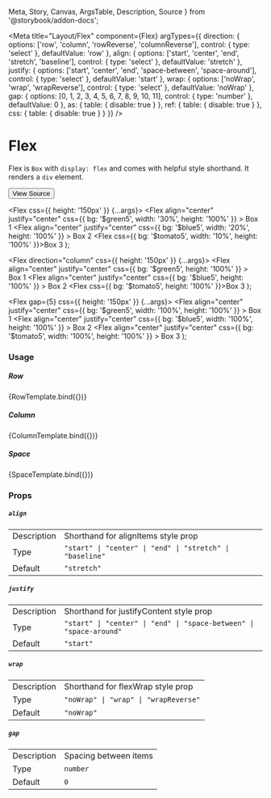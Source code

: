   Meta,
  Story,
  Canvas,
  ArgsTable,
  Description,
  Source
} from '@storybook/addon-docs';


<Meta
  title="Layout/Flex"
  component={Flex}
  argTypes={{
    direction: {
      options: ['row', 'column', 'rowReverse', 'columnReverse'],
      control: { type: 'select' },
      defaultValue: 'row'
    },
    align: {
      options: ['start', 'center', 'end', 'stretch', 'baseline'],
      control: { type: 'select' },
      defaultValue: 'stretch'
    },
    justify: {
      options: ['start', 'center', 'end', 'space-between', 'space-around'],
      control: { type: 'select' },
      defaultValue: 'start'
    },
    wrap: {
      options: ['noWrap', 'wrap', 'wrapReverse'],
      control: { type: 'select' },
      defaultValue: 'noWrap'
    },
    gap: {
      options: [0, 1, 2, 3, 4, 5, 6, 7, 8, 9, 10, 11],
      control: { type: 'number' },
      defaultValue: 0
    },
    as: {
      table: {
        disable: true
      }
    },
    ref: {
      table: {
        disable: true
      }
    },
    css: {
      table: {
        disable: true
      }
    }
  }}
/>

# Flex

Flex is `Box` with `display: flex` and comes with helpful style shorthand. It renders a `div` element.

[<Button size='medium'>View Source</Button>](https://github.com/smurph7/stitch-ui/blob/main/src/components/Flex.tsx)


  <Flex css={{ height: '150px' }} {...args}>
    <Flex
      align="center"
      justify="center"
      css={{ bg: '$green5', width: '30%', height: '100%' }}
    >
      Box 1
    </Flex>
    <Flex
      align="center"
      justify="center"
      css={{ bg: '$blue5', width: '20%', height: '100%' }}
    >
      Box 2
    </Flex>
    <Flex css={{ bg: '$tomato5', width: '10%', height: '100%' }}>Box 3</Flex>
  </Flex>
);

  <Flex direction="column" css={{ height: '150px' }} {...args}>
    <Flex
      align="center"
      justify="center"
      css={{ bg: '$green5', height: '100%' }}
    >
      Box 1
    </Flex>
    <Flex
      align="center"
      justify="center"
      css={{ bg: '$blue5', height: '100%' }}
    >
      Box 2
    </Flex>
    <Flex css={{ bg: '$tomato5', height: '100%' }}>Box 3</Flex>
  </Flex>
);

  <Flex gap={5} css={{ height: '150px' }} {...args}>
    <Flex
      align="center"
      justify="center"
      css={{ bg: '$green5', width: '100%', height: '100%' }}
    >
      Box 1
    </Flex>
    <Flex
      align="center"
      justify="center"
      css={{ bg: '$blue5', width: '100%', height: '100%' }}
    >
      Box 2
    </Flex>
    <Flex
      align="center"
      justify="center"
      css={{ bg: '$tomato5', width: '100%', height: '100%' }}
    >
      Box 3
    </Flex>
  </Flex>
);

### Usage

##### Row

<Canvas>
  <Story name="Row" args={{ direction: 'row' }}>
    {RowTemplate.bind({})}
  </Story>
</Canvas>

##### Column

<Canvas>
  <Story name="Column" args={{ direction: 'column' }}>
    {ColumnTemplate.bind({})}
  </Story>
</Canvas>

##### Space

<Canvas>
  <Story name="Space" args={{ gap: 5 }}>
    {SpaceTemplate.bind({})}
  </Story>
</Canvas>

### Props

##### `align`

<table>
  <tr>
    <td>Description</td>
    <td>Shorthand for alignItems style prop</td>
  </tr>
  <tr />
  <tr>
    <td>Type</td>
    <td>
      <code>"start" | "center" | "end" | "stretch" | "baseline"</code>
    </td>
  </tr>
  <tr />
  <tr>
    <td>Default</td>
    <td>
      <code>"stretch"</code>
    </td>
  </tr>
</table>

##### `justify`

<table>
  <tr>
    <td>Description</td>
    <td>Shorthand for justifyContent style prop</td>
  </tr>
  <tr />
  <tr>
    <td>Type</td>
    <td>
      <code>"start" | "center" | "end" | "space-between" | "space-around"</code>
    </td>
  </tr>
  <tr />
  <tr>
    <td>Default</td>
    <td>
      <code>"start"</code>
    </td>
  </tr>
</table>

##### `wrap`

<table>
  <tr>
    <td>Description</td>
    <td>Shorthand for flexWrap style prop</td>
  </tr>
  <tr />
  <tr>
    <td>Type</td>
    <td>
      <code>"noWrap" | "wrap" | "wrapReverse"</code>
    </td>
  </tr>
  <tr />
  <tr>
    <td>Default</td>
    <td>
      <code>"noWrap"</code>
    </td>
  </tr>
</table>

##### `gap`

<table>
  <tr>
    <td>Description</td>
    <td>Spacing between items</td>
  </tr>
  <tr />
  <tr>
    <td>Type</td>
    <td><code>number</code></td>
  </tr>
  <tr />
  <tr>
    <td>Default</td>
    <td>
      <code>0</code>
    </td>
  </tr>
</table>
